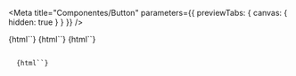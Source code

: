 


<Meta
  title="Componentes/Button"
  parameters={{ previewTabs: { canvas: { hidden: true } } }}
/>

<Story name="Visão geral" height="0">
  {html``}
</Story>

<General />

<Story name="Acessibilidade" height="0">
  {html``}
</Story>

<Accessibility />

<Story name="Desenvolvimento" height="0">
  {html``}
</Story>

<Code />

<Story name="Propriedades customizáveis" height="0">
  {html``}
</Story>

<CustomProperties />
